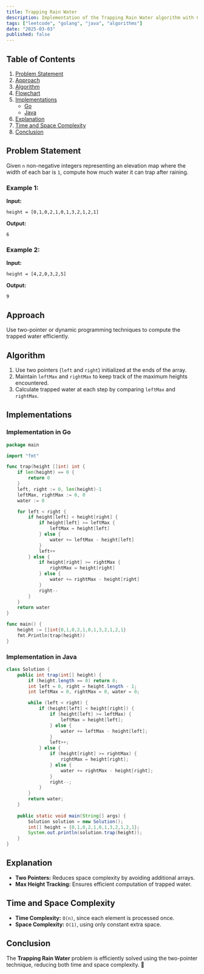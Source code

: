 ```yaml
---
title: Trapping Rain Water
description: Implementation of the Trapping Rain Water algorithm with Go and Java.
tags: ["leetcode", "golang", "java", "algorithms"]
date: "2025-03-03"
published: false
---
```


## Table of Contents

1. [Problem Statement](#problem-statement)
2. [Approach](#approach)
3. [Algorithm](#algorithm)
4. [Flowchart](#flowchart)
5. [Implementations](#implementations)
   - [Go](#implementation-in-go)
   - [Java](#implementation-in-java)
6. [Explanation](#explanation)
7. [Time and Space Complexity](#time-and-space-complexity)
8. [Conclusion](#conclusion)

## Problem Statement

Given `n` non-negative integers representing an elevation map where the width of each bar is `1`, compute how much water it can trap after raining.

### Example 1:

**Input:**
```
height = [0,1,0,2,1,0,1,3,2,1,2,1]
```
**Output:**
```
6
```

### Example 2:

**Input:**
```
height = [4,2,0,3,2,5]
```
**Output:**
```
9
```

## Approach

Use two-pointer or dynamic programming techniques to compute the trapped water efficiently.

## Algorithm

1. Use two pointers (`left` and `right`) initialized at the ends of the array.
2. Maintain `leftMax` and `rightMax` to keep track of the maximum heights encountered.
3. Calculate trapped water at each step by comparing `leftMax` and `rightMax`.

## Implementations

### Implementation in Go

```go
package main

import "fmt"

func trap(height []int) int {
    if len(height) == 0 {
        return 0
    }
    left, right := 0, len(height)-1
    leftMax, rightMax := 0, 0
    water := 0

    for left < right {
        if height[left] < height[right] {
            if height[left] >= leftMax {
                leftMax = height[left]
            } else {
                water += leftMax - height[left]
            }
            left++
        } else {
            if height[right] >= rightMax {
                rightMax = height[right]
            } else {
                water += rightMax - height[right]
            }
            right--
        }
    }
    return water
}

func main() {
    height := []int{0,1,0,2,1,0,1,3,2,1,2,1}
    fmt.Println(trap(height))
}
```

### Implementation in Java

```java
class Solution {
    public int trap(int[] height) {
        if (height.length == 0) return 0;
        int left = 0, right = height.length - 1;
        int leftMax = 0, rightMax = 0, water = 0;

        while (left < right) {
            if (height[left] < height[right]) {
                if (height[left] >= leftMax) {
                    leftMax = height[left];
                } else {
                    water += leftMax - height[left];
                }
                left++;
            } else {
                if (height[right] >= rightMax) {
                    rightMax = height[right];
                } else {
                    water += rightMax - height[right];
                }
                right--;
            }
        }
        return water;
    }
    
    public static void main(String[] args) {
        Solution solution = new Solution();
        int[] height = {0,1,0,2,1,0,1,3,2,1,2,1};
        System.out.println(solution.trap(height));
    }
}
```

## Explanation

- **Two Pointers:** Reduces space complexity by avoiding additional arrays.
- **Max Height Tracking:** Ensures efficient computation of trapped water.

## Time and Space Complexity

- **Time Complexity:** `O(n)`, since each element is processed once.
- **Space Complexity:** `O(1)`, using only constant extra space.

## Conclusion

The **Trapping Rain Water** problem is efficiently solved using the two-pointer technique, reducing both time and space complexity. 🚀

